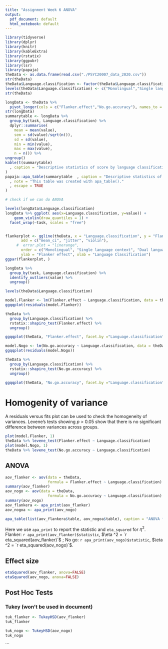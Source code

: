 ```yaml
---
title: "Assignment Week 6 ANOVA"
output:
  pdf_document: default
  html_notebook: default
---
```


```r
library(tidyverse)
library(dplyr)
library(knitr)
library(kableExtra)
library(rstatix)
library(ggpubr)
library(lsr)
library(papaja)
theData <- as.data.frame(read.csv("./PSYC20007_data_2020.csv"))
str(theData)
theData$Language.classification <- factor(theData$Language.classification, ordered = FALSE, levels = c("mono", "slc", "dlc"))
levels(theData$Language.classification) <- c("Monolingual","Single language context","Dual language context")
str(theData)
```

```r
longData <- theData %>% 
  pivot_longer(cols = c("Flanker.effect","No.go.accuracy"), names_to = "task", values_to = "value")
str(longData)
summarytable <- longData %>%
  group_by(task, Language.classification) %>%
  dplyr::summarise(
    mean = mean(value),
    sem = sd(value)/sqrt(n()),
    sd = sd(value),
    min = min(value),
    max = max(value),
    n = n()) %>%
ungroup() 
kable(t(summarytable)
  , caption = "Descriptive statistics of score by language classification."
)
papaja::apa_table(summarytable  , caption = "Descriptive statistics of value  by language classification"
  , note = "This table was created with apa_table()."
  , escape = TRUE
)


```


```r
# check if we can do ANOVA

levels(longData$Language.classification)
longData %>% ggplot( aes(x=Language.classification, y=value)) + 
    geom_violin(draw_quantiles = 1) +
  facet_wrap(~task, scales = "free")


flankerplot <- ggline(theData, x = "Language.classification", y = "Flanker.effect",
       add = c("mean_ci", "jitter", "violin"), 
     #  error.plot = "linerange",
       order = c("Monolingual", "Single language context", "Dual language context"),
       ylab = "Flanker effect", xlab = "Language Classification")
ggpar(flankerplot, )

longData %>% 
  group_by(task, Language.classification) %>%
  identify_outliers(value) %>%
  ungroup()

levels(theData$Language.classification)

model.Flanker <- lm(Flanker.effect ~ Language.classification, data = theData)
ggqqplot(residuals(model.Flanker))

theData %>%
  group_by(Language.classification) %>%
  rstatix::shapiro_test(Flanker.effect) %>%
  ungroup()

ggqqplot(theData, "Flanker.effect", facet.by ="Language.classification",title = "QQ plot by group: Flanker effect")

model.Nogo <- lm(No.go.accuracy ~ Language.classification, data = theData)
ggqqplot(residuals(model.Nogo))

theData %>%
  group_by(Language.classification) %>%
  rstatix::shapiro_test(No.go.accuracy) %>%
  ungroup()

ggqqplot(theData, "No.go.accuracy", facet.by ="Language.classification", title = "QQ plot by group: No-go accuracy")


```

# Homogenity of variance
A residuals versus fits plot can be used to check the homogeneity of variances.
 Levene's tests showing $p$ > $0.05$ show that there is no significant difference between  variances across groups.

```R
plot(model.Flanker, 1)
theData %>% levene_test(Flanker.effect ~ Language.classification)
plot(model.Nogo, 1)
theData %>% levene_test(No.go.accuracy ~ Language.classification)
```
## ANOVA

```R
aov_flanker <- aov(data = theData, 
                   formula = Flanker.effect ~ Language.classification)
summary(aov_flanker)
aov_nogo <- aov(data = theData, 
                   formula = No.go.accuracy ~ Language.classification)
summary(aov_nogo)
aov_flankera <- apa_print(aov_flanker)
aov_nogoa <- apa_print(aov_nogo)

apa_table(list(aov_flankera$table, aov_nogoa$table), caption = "ANOVA for two dependant variables", note = "the note goes here")
```

Here we use `apa_print` to report the statistic and `eta_squared` for $\eta ^2$. Flanker: 
`r apa_print(aov_flanker)$statistic`, $\eta ^2 = `r eta_squared(aov_flanker)`$ ; No go: `r apa_print(aov_nogo)$statistic`, $\eta ^2 = `r eta_squared(aov_nogo)`$.


## Effect size 

```R
etaSquared(aov_flanker, anova=FALSE)
etaSquared(aov_nogo, anova=FALSE)
```



## Post Hoc Tests

### Tukey (won't be used in document)

```R
tuk_flanker <- TukeyHSD(aov_flanker)
tuk_flanker

tuk_nogo <- TukeyHSD(aov_nogo)
tuk_nogo
```

```
